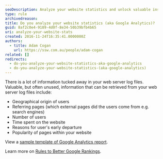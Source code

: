 ```yaml
---
seoDescription: Analyze your website statistics and unlock valuable insights into user behavior, including geographical origin, referring pages, number of users, time spent on site, early departures, and page popularity
type: rule
archivedreason:
title: Do you analyze your website statistics (aka Google Analytics)?
guid: 8af2c0e4-9189-4d0f-8e34-50b39bfb4b65
uri: analyze-your-website-stats
created: 2016-11-24T16:35:41.0000000Z
authors:
  - title: Adam Cogan
    url: https://ssw.com.au/people/adam-cogan
related: []
redirects:
  - do-you-analyze-your-website-statistics-aka-google-analytics
  - do-you-analyze-your-website-statistics-(aka-google-analytics)
---
```


There is a lot of information tucked away in your web server log files. Valuable, but often unused, information that can be retrieved from your web server log files include:
* Geographical origin of users
* Referring pages (which external pages did the users come from e.g. search engines)
* Number of users
* Time spent on the website
* Reasons for user's early departure
* Popularity of pages within your website

View a [sample template of Google Analytics report](https://www.ssw.com.au/ssw/Standards/templates/sswgooglereporttemplate.aspx).

Learn more on [Rules to Better Google Rankings](/rules-to-better-google-rankings-and-seo).